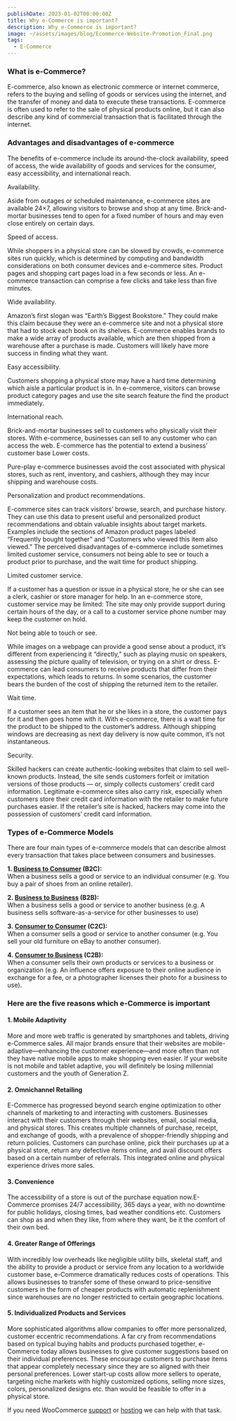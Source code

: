 ```yaml
---
publishDate: 2023-01-02T00:00:00Z
title: Why e-Commerce is important?
description: Why e-Commerce is important?
image: ~/assets/images/blog/Ecommerce-Website-Promotion_Final.png
tags:
  - E-Commerce
---
```


### What is e-Commerce?

E-commerce, also known as electronic commerce or internet commerce, refers to the buying and selling of goods or services using the internet, and the transfer of money and data to execute these transactions. E-commerce is often used to refer to the sale of physical products online, but it can also describe any kind of commercial transaction that is facilitated through the internet.

### Advantages and disadvantages of e-commerce

The benefits of e-commerce include its around-the-clock availability, speed of access, the wide availability of goods and services for the consumer, easy accessibility, and international reach.

Availability.

Aside from outages or scheduled maintenance, e-commerce sites are available 24×7, allowing visitors to browse and shop at any time. Brick-and-mortar businesses tend to open for a fixed number of hours and may even close entirely on certain days.

Speed of access.

While shoppers in a physical store can be slowed by crowds, e-commerce sites run quickly, which is determined by computing and bandwidth considerations on both consumer devices and e-commerce sites. Product pages and shopping cart pages load in a few seconds or less. An e-commerce transaction can comprise a few clicks and take less than five minutes.

Wide availability.

Amazon’s first slogan was “Earth’s Biggest Bookstore.” They could make this claim because they were an e-commerce site and not a physical store that had to stock each book on its shelves. E-commerce enables brands to make a wide array of products available, which are then shipped from a warehouse after a purchase is made. Customers will likely have more success in finding what they want.

Easy accessibility.

Customers shopping a physical store may have a hard time determining which aisle a particular product is in. In e-commerce, visitors can browse product category pages and use the site search feature the find the product immediately.

International reach.

Brick-and-mortar businesses sell to customers who physically visit their stores. With e-commerce, businesses can sell to any customer who can access the web. E-commerce has the potential to extend a business’ customer base Lower costs.

Pure-play e-commerce businesses avoid the cost associated with physical stores, such as rent, inventory, and cashiers, although they may incur shipping and warehouse costs.

Personalization and product recommendations.

E-commerce sites can track visitors’ browse, search, and purchase history. They can use this data to present useful and personalized product recommendations and obtain valuable insights about target markets. Examples include the sections of Amazon product pages labeled “Frequently bought together” and “Customers who viewed this item also viewed.” The perceived disadvantages of e-commerce include sometimes limited customer service, consumers not being able to see or touch a product prior to purchase, and the wait time for product shipping.

Limited customer service.

If a customer has a question or issue in a physical store, he or she can see a clerk, cashier or store manager for help. In an e-commerce store, customer service may be limited: The site may only provide support during certain hours of the day, or a call to a customer service phone number may keep the customer on hold.

Not being able to touch or see.

While images on a webpage can provide a good sense about a product, it’s different from experiencing it “directly,” such as playing music on speakers, assessing the picture quality of television, or trying on a shirt or dress. E-commerce can lead consumers to receive products that differ from their expectations, which leads to returns. In some scenarios, the customer bears the burden of the cost of shipping the returned item to the retailer.

Wait time.

If a customer sees an item that he or she likes in a store, the customer pays for it and then goes home with it. With e-commerce, there is a wait time for the product to be shipped to the customer’s address. Although shipping windows are decreasing as next day delivery is now quite common, it’s not instantaneous.

Security.

Skilled hackers can create authentic-looking websites that claim to sell well-known products. Instead, the site sends customers forfeit or imitation versions of those products — or, simply collects customers’ credit card information. Legitimate e-commerce sites also carry risk, especially when customers store their credit card information with the retailer to make future purchases easier. If the retailer’s site is hacked, hackers may come into the possession of customers’ credit card information.

### Types of e-Commerce Models

There are four main types of e-commerce models that can describe almost every transaction that takes place between consumers and businesses.

**1. [Business to Consumer](https://www.investopedia.com/terms/b/btoc.asp) (B2C):**  
When a business sells a good or service to an individual consumer (e.g. You buy a pair of shoes from an online retailer).

**2. [Business to Business](https://www.investopedia.com/terms/b/btob.asp) (B2B):**  
When a business sells a good or service to another business (e.g. A business sells software-as-a-service for other businesses to use)  
  
**3. [Consumer to Consumer](https://www.clarity-ventures.com/articles/what-is-consumer-to-consumer-ecommerce) (C2C):**  
When a consumer sells a good or service to another consumer (e.g. You sell your old furniture on eBay to another consumer).  
  
**4. [Consumer to Business](https://www.mbaskool.com/business-concepts/marketing-and-strategy-terms/1581-c-2-b-consumer-to-business.html) (C2B):**  
When a consumer sells their own products or services to a business or organization (e.g. An influence offers exposure to their online audience in exchange for a fee, or a photographer licenses their photo for a business to use).

### Here are the five reasons which e-Commerce is important

#### 1\. Mobile Adaptivity

More and more web traffic is generated by smartphones and tablets, driving e-Commerce sales. All major brands ensure that their websites are mobile-adaptive—enhancing the customer experience—and more often than not they have native mobile apps to make shopping even easier. If your website is not mobile and tablet adaptive, you will definitely be losing millennial customers and the youth of Generation Z.

#### 2\. Omnichannel Retailing

E-Commerce has progressed beyond search engine optimization to other channels of marketing to and interacting with customers. Businesses interact with their customers through their websites, email, social media, and physical stores. This creates multiple channels of purchase, receipt, and exchange of goods, with a prevalence of shopper-friendly shipping and return policies. Customers can purchase online, pick their purchases up at a physical store, return any defective items online, and avail discount offers based on a certain number of referrals. This integrated online and physical experience drives more sales.

#### 3\. Convenience

The accessibility of a store is out of the purchase equation now.E-Commerce promises 24/7 accessibility, 365 days a year, with no downtime for public holidays, closing times, bad weather conditions etc. Customers can shop as and when they like, from where they want, be it the comfort of their own bed.

#### 4\. Greater Range of Offerings

With incredibly low overheads like negligible utility bills, skeletal staff, and the ability to provide a product or service from any location to a worldwide customer base, e-Commerce dramatically reduces costs of operations. This allows businesses to transfer some of these onward to price-sensitive customers in the form of cheaper products with automatic replenishment since warehouses are no longer restricted to certain geographic locations.

#### 5\. Individualized Products and Services

More sophisticated algorithms allow companies to offer more personalized, customer eccentric recommendations. A far cry from recommendations based on typical buying habits and products purchased together, e-Commerce today allows businesses to give customer suggestions based on their individual preferences. These encourage customers to purchase items that appear completely necessary since they are so aligned with their personal preferences. Lower start-up costs allow more sellers to operate, targeting niche markets with highly customized options, selling more sizes, colors, personalized designs etc. than would be feasible to offer in a physical store.

If you need WooCommerce [support](https://mgknet.com/wordpress-support/) or [hosting](https://mgknet.com/wordpress-hosting/) we can help with that task.
